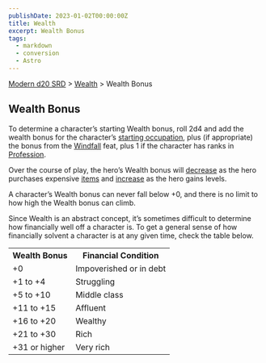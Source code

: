 ```yaml
---
publishDate: 2023-01-02T00:00:00Z
title: Wealth
excerpt: Wealth Bonus
tags:
  - markdown
  - conversion
  - Astro
---
```


[Modern d20 SRD](/#modernD20) > [Wealth](modern-d20-srd-wealth-index) > Wealth Bonus

## Wealth Bonus

To determine a character’s starting Wealth bonus, roll 2d4 and add the wealth
bonus for the character’s [starting occupation](modern-d20-srd-starting-occupation-index), plus (if appropriate) the bonus from the
[Windfall](modern-d20-srd-feats-windfall) feat, plus 1 if the character has
ranks in [Profession](modern-d20-srd-skills-profession).

Over the course of play, the hero’s Wealth bonus will
[decrease](modern-d20-srd-wealth-losing-wealth) as the hero purchases
expensive [items](modern-d20-srd-equipment-index) and
[increase](modern-d20-srd-wealth-regaining-wealth) as the hero gains levels.

A character’s Wealth bonus can never fall below +0, and there is no limit to
how high the Wealth bonus can climb.

Since Wealth is an abstract concept, it’s sometimes difficult to determine how
financially well off a character is. To get a general sense of how financially
solvent a character is at any given time, check the table below.


<table> <tr><th>Wealth Bonus</th> <th>Financial Condition</th></tr> <tr><td> +0</td><td> Impoverished or in debt </td></tr> <tr class="shaded"><td> +1 to +4</td><td> Struggling </td></tr> <tr><td> +5 to +10</td><td> Middle class </td></tr> <tr class="shaded"><td> +11 to +15</td><td> Affluent </td></tr> <tr><td> +16 to +20</td><td> Wealthy </td></tr> <tr class="shaded"><td> +21 to +30</td><td> Rich </td></tr> <tr><td> +31 or higher</td><td> Very rich </td></tr> </table>


